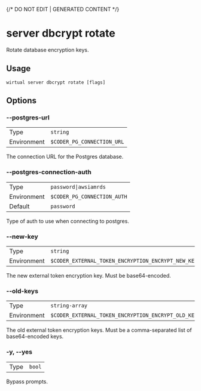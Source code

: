 {/* DO NOT EDIT | GENERATED CONTENT */}

# server dbcrypt rotate

Rotate database encryption keys.

## Usage

```console
wirtual server dbcrypt rotate [flags]
```

## Options

### --postgres-url

|             |                                       |
| ----------- | ------------------------------------- |
| Type        | <code>string</code>                   |
| Environment | <code>$CODER_PG_CONNECTION_URL</code> |

The connection URL for the Postgres database.

### --postgres-connection-auth

|             |                                        |
| ----------- | -------------------------------------- |
| Type        | <code>password\|awsiamrds</code>       |
| Environment | <code>$CODER_PG_CONNECTION_AUTH</code> |
| Default     | <code>password</code>                  |

Type of auth to use when connecting to postgres.

### --new-key

|             |                                                               |
| ----------- | ------------------------------------------------------------- |
| Type        | <code>string</code>                                           |
| Environment | <code>$CODER_EXTERNAL_TOKEN_ENCRYPTION_ENCRYPT_NEW_KEY</code> |

The new external token encryption key. Must be base64-encoded.

### --old-keys

|             |                                                                |
| ----------- | -------------------------------------------------------------- |
| Type        | <code>string-array</code>                                      |
| Environment | <code>$CODER_EXTERNAL_TOKEN_ENCRYPTION_ENCRYPT_OLD_KEYS</code> |

The old external token encryption keys. Must be a comma-separated list of base64-encoded keys.

### -y, --yes

|      |                   |
| ---- | ----------------- |
| Type | <code>bool</code> |

Bypass prompts.
